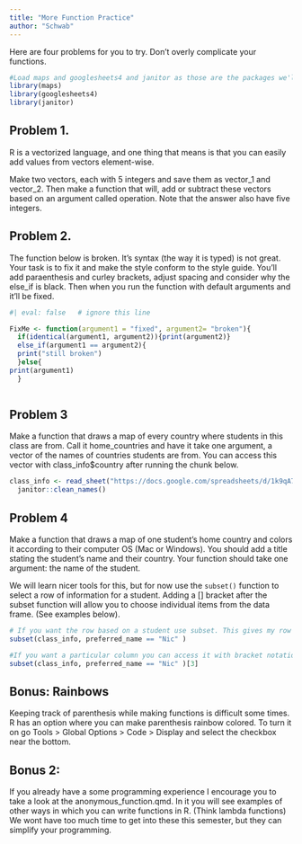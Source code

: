 ```yaml
---
title: "More Function Practice"
author: "Schwab"
---
```


Here are four problems for you to try. Don't overly complicate your functions.

```r
#Load maps and googlesheets4 and janitor as those are the packages we'll use. 
library(maps)
library(googlesheets4)
library(janitor)

```

## Problem 1.

R is a vectorized language, and one thing that means is that you can easily add values from vectors element-wise.

Make two vectors, each with 5 integers and save them as vector_1 and vector_2. Then make a function that will, add or subtract these vectors based on an argument called operation. Note that the answer also have five integers.

## Problem 2.

The function below is broken. It's syntax (the way it is typed) is not great. Your task is to fix it and make the style conform to the style guide. You'll add paraenthesis and curley brackets, adjust spacing and consider why the else_if is black. Then when you run the function with default arguments and it'll be fixed.

```r
#| eval: false   # ignore this line

FixMe <- function(argument1 = "fixed", argument2= "broken"){
  if(identical(argument1, argument2)){print(argument2)}
  else_if(argument1 == argument2){
  print("still broken")
  }else{
print(argument1)      
  }



```

## Problem 3

Make a function that draws a map of every country where students in this class are from. Call it home_countries and have it take one argument, a vector of the names of countries students are from. You can access this vector with class_info\$country after running the chunk below.

```r
class_info <- read_sheet("https://docs.google.com/spreadsheets/d/1k9qA7XldtHB8-FZjmEymoUoeZJArS4tGy5gyVsvyLB0/edit?usp=sharing") |>
  janitor::clean_names()

```

## Problem 4

Make a function that draws a map of one student's home country and colors it according to their computer OS (Mac or Windows). You should add a title stating the student's name and their country.  Your function should take one argument: the name of the student. 

We will learn nicer tools for this, but for now use the `subset()` function to select a row of information for a student. Adding a \[\] bracket after the subset function will allow you to choose individual items from the data frame. (See examples below).

```r
# If you want the row based on a student use subset. This gives my row
subset(class_info, preferred_name == "Nic" )

#If you want a particular column you can access it with bracket notation. This chooses my pronouns. 
subset(class_info, preferred_name == "Nic" )[3]
```

## Bonus: Rainbows 

Keeping track of parenthesis while making functions is difficult some times. R has an option where you can make parenthesis rainbow colored. To turn it on go Tools \> Global Options \> Code \> Display and select the checkbox near the bottom.

## Bonus 2:

If you already have a some programming experience I encourage you to take a look at the anonymous_function.qmd. In it you will see examples of other ways in which you can write functions in R. (Think lambda functions) We wont have too much time to get into these this semester, but they can simplify your programming.
